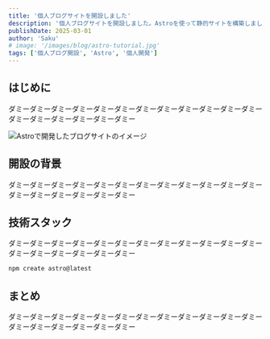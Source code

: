 ```yaml
---
title: '個人ブログサイトを開設しました'
description: '個人ブログサイトを開設しました。Astroを使って静的サイトを構築しました。'
publishDate: 2025-03-01
author: 'Saku'
# image: '/images/blog/astro-tutorial.jpg'
tags: ['個人ブログ開設', 'Astro', '個人開発']
---
```


## はじめに

ダミーダミーダミーダミーダミーダミーダミーダミーダミーダミーダミーダミーダミーダミーダミーダミーダミーダミー

![Astroで開発したブログサイトのイメージ](/images/astro-tutorial.jpg)

## 開設の背景

ダミーダミーダミーダミーダミーダミーダミーダミーダミーダミーダミーダミーダミーダミーダミーダミーダミーダミー

## 技術スタック

ダミーダミーダミーダミーダミーダミーダミーダミーダミーダミーダミーダミーダミーダミーダミーダミーダミーダミー

```bash
npm create astro@latest
```

## まとめ

ダミーダミーダミーダミーダミーダミーダミーダミーダミーダミーダミーダミーダミーダミーダミーダミーダミーダミー

